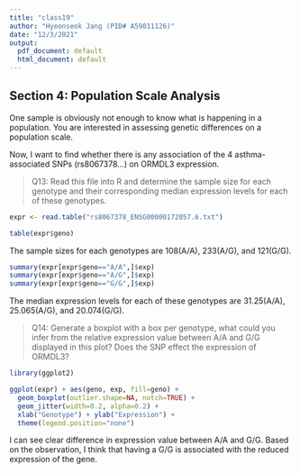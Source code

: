 ```yaml
---
title: "class19"
author: "Hyeonseok Jang (PID# A59011126)"
date: "12/3/2021"
output:
  pdf_document: default
  html_document: default
---
```


## Section 4: Population Scale Analysis
One sample is obviously not enough to know what is happening in a population. You are interested in assessing genetic differences on a population scale.

Now, I want to find whether there is any association of the 4 asthma-associated SNPs (rs8067378…) on ORMDL3 expression.


> Q13: Read this file into R and determine the sample size for each genotype and their corresponding median expression levels for each of these genotypes.

```r
expr <- read.table("rs8067378_ENSG00000172057.6.txt")
```

```r
table(expr$geno)
```
The sample sizes for each genotypes are 108(A/A), 233(A/G), and 121(G/G).

```r
summary(expr[expr$geno=="A/A",]$exp)
summary(expr[expr$geno=="A/G",]$exp)
summary(expr[expr$geno=="G/G",]$exp)
```
The median expression levels for each of these genotypes are 31.25(A/A), 25.065(A/G), and 20.074(G/G).


> Q14: Generate a boxplot with a box per genotype, what could you infer from the relative expression value between A/A and G/G displayed in this plot? Does the SNP effect the
expression of ORMDL3?

```r
library(ggplot2)

ggplot(expr) + aes(geno, exp, fill=geno) +
  geom_boxplot(outlier.shape=NA, notch=TRUE) +
  geom_jitter(width=0.2, alpha=0.2) +
  xlab("Genotype") + ylab("Expression") +
  theme(legend.position="none")
```
I can see clear difference in expression value between A/A and G/G. Based on the observation, I think that having a G/G is associated with the reduced expression of the gene.